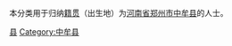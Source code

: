 {{Catnav|頁面分類|各種主題的頁面分類|依中国各省来作的分类|各地中国人|河南人|郑州人}}
{{Catnav|頁面分類|人物|各國人物|中国人|各地中国人|河南人|郑州人}}

本分类用于归纳[[籍贯|籍贯]]（出生地）为[[河南省|河南省]][[郑州市|郑州市]][[中牟县|中牟县]]的人士。

[[Category:郑州人|县]]
[[Category:中牟县|Category:中牟县]]